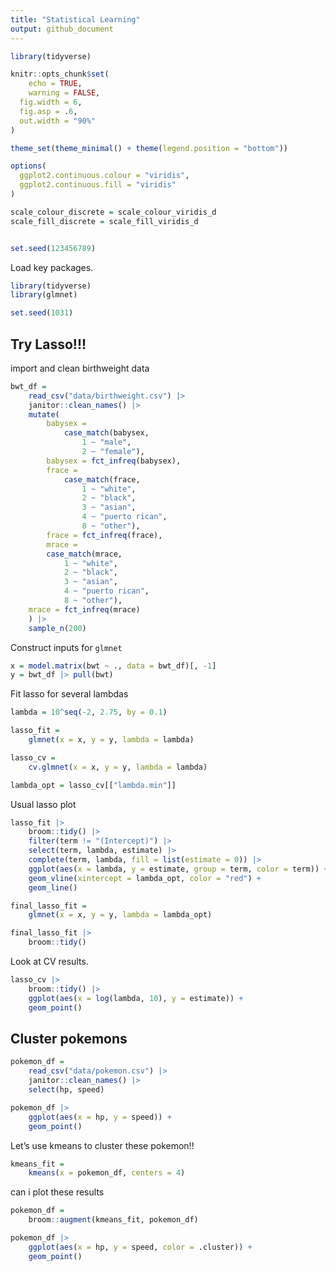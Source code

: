 ```yaml
---
title: "Statistical Learning"
output: github_document
---
```


```r
library(tidyverse)

knitr::opts_chunk$set(
	echo = TRUE,
	warning = FALSE,
  fig.width = 6,
  fig.asp = .6,
  out.width = "90%"
)

theme_set(theme_minimal() + theme(legend.position = "bottom"))

options(
  ggplot2.continuous.colour = "viridis",
  ggplot2.continuous.fill = "viridis"
)

scale_colour_discrete = scale_colour_viridis_d
scale_fill_discrete = scale_fill_viridis_d


set.seed(123456789)
```

Load key packages.

```r
library(tidyverse)
library(glmnet)

set.seed(1031)
```



## Try Lasso!!!

import and clean birthweight data


```r
bwt_df = 
	read_csv("data/birthweight.csv") |> 
	janitor::clean_names() |> 
	mutate(
		babysex = 
			case_match(babysex, 
				1 ~ "male", 
				2 ~ "female"),
		babysex = fct_infreq(babysex),
		frace = 
			case_match(frace,
				1 ~ "white", 
				2 ~ "black", 
				3 ~ "asian",
				4 ~ "puerto rican", 
				8 ~ "other"),
		frace = fct_infreq(frace), 
		mrace = 
	    case_match(mrace,
	    	1 ~ "white", 
	    	2 ~ "black", 
	    	3 ~ "asian",
	    	4 ~ "puerto rican", 
	    	8 ~ "other"),
    mrace = fct_infreq(mrace)
	) |> 
	sample_n(200)
```


Construct inputs for `glmnet`

```r
x = model.matrix(bwt ~ ., data = bwt_df)[, -1]
y = bwt_df |> pull(bwt)
```



Fit lasso for several lambdas


```r
lambda = 10^seq(-2, 2.75, by = 0.1)

lasso_fit = 
	glmnet(x = x, y = y, lambda = lambda)

lasso_cv = 
	cv.glmnet(x = x, y = y, lambda = lambda)

lambda_opt = lasso_cv[["lambda.min"]]
```


Usual lasso plot

```r
lasso_fit |> 
	broom::tidy() |> 
	filter(term != "(Intercept)") |> 
	select(term, lambda, estimate) |> 
	complete(term, lambda, fill = list(estimate = 0)) |> 
	ggplot(aes(x = lambda, y = estimate, group = term, color = term)) + 
	geom_vline(xintercept = lambda_opt, color = "red") + 
	geom_line()
```


```r
final_lasso_fit = 
	glmnet(x = x, y = y, lambda = lambda_opt)

final_lasso_fit |> 
	broom::tidy()
```


Look at CV results.

```r
lasso_cv |> 
	broom::tidy() |> 
	ggplot(aes(x = log(lambda, 10), y = estimate)) + 
	geom_point()
```



## Cluster pokemons



```r
pokemon_df = 
	read_csv("data/pokemon.csv") |> 
	janitor::clean_names() |> 
	select(hp, speed)
```


```r
pokemon_df |> 
	ggplot(aes(x = hp, y = speed)) +
	geom_point()
```


Let's use kmeans to cluster these pokemon!!


```r
kmeans_fit = 
	kmeans(x = pokemon_df, centers = 4)
```

can i plot these results

```r
pokemon_df = 
	broom::augment(kmeans_fit, pokemon_df)

pokemon_df |> 
	ggplot(aes(x = hp, y = speed, color = .cluster)) + 
	geom_point()
```











